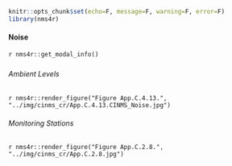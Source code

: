 ```r
knitr::opts_chunk$set(echo=F, message=F, warning=F, error=F)
library(nms4r)
```

#### Noise

`r nms4r::get_modal_info()`

##### {.tabset}

###### Ambient Levels

`r nms4r::render_figure("Figure App.C.4.13.", "../img/cinms_cr/App.C.4.13.CINMS_Noise.jpg")`

###### Monitoring Stations

`r nms4r::render_figure("Figure App.C.2.8.", "../img/cinms_cr/App.C.2.8.jpg")`
